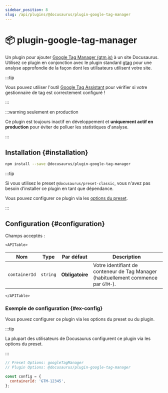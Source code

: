 ```yaml
---
sidebar_position: 8
slug: /api/plugins/@docusaurus/plugin-google-tag-manager
---
```


# 📦 plugin-google-tag-manager


Un plugin pour ajouter [Google Tag Manager (gtm.js)](https://developers.google.com/tag-platform/tag-manager) à un site Docusaurus. Utilisez ce plugin en conjonction avec le plugin standard [gtag](./plugin-google-gtag.mdx) pour une analyse approfondie de la façon dont les utilisateurs utilisent votre site.

:::tip

Vous pouvez utiliser l'outil [Google Tag Assistant](https://tagassistant.google.com/) pour vérifier si votre gestionnaire de tag est correctement configuré !

:::

:::warning seulement en production

Ce plugin est toujours inactif en développement et **uniquement actif en production** pour éviter de polluer les statistiques d'analyse.

:::

## Installation {#installation}

```bash npm2yarn
npm install --save @docusaurus/plugin-google-tag-manager
```

:::tip

Si vous utilisez le preset `@docusaurus/preset-classic`, vous n'avez pas besoin d'installer ce plugin en tant que dépendance.

Vous pouvez configurer ce plugin via les [options du preset](../../using-plugins.mdx#docusauruspreset-classic).

:::

## Configuration {#configuration}

Champs acceptés :

```mdx-code-block
<APITable>
```

| Nom           | Type     | Par défaut      | Description                                                                         |
| ------------- | -------- | --------------- | ----------------------------------------------------------------------------------- |
| `containerId` | `string` | **Obligatoire** | Votre identifiant de conteneur de Tag Manager (habituellement commence par `GTM-`). |

```mdx-code-block
</APITable>
```

### Exemple de configuration {#ex-config}

Vous pouvez configurer ce plugin via les options du preset ou du plugin.

:::tip

La plupart des utilisateurs de Docusaurus configurent ce plugin via les options du preset.

:::

```js config-tabs
// Preset Options: googleTagManager
// Plugin Options: @docusaurus/plugin-google-tag-manager

const config = {
  containerId: 'GTM-12345',
};
```
